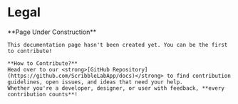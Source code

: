 
# Legal

<Callout emoji="🚧">
    **Page Under Construction**

    This documentation page hasn't been created yet. You can be the first to contribute!

    **How to Contribute?**
    Head over to our <strong>[GitHub Repository](https://github.com/ScribbleLabApp/docs)</strong> to find contribution guidelines, open issues, and ideas that need your help.
    Whether you're a developer, designer, or user with feedback, **every contribution counts**!

</Callout>
